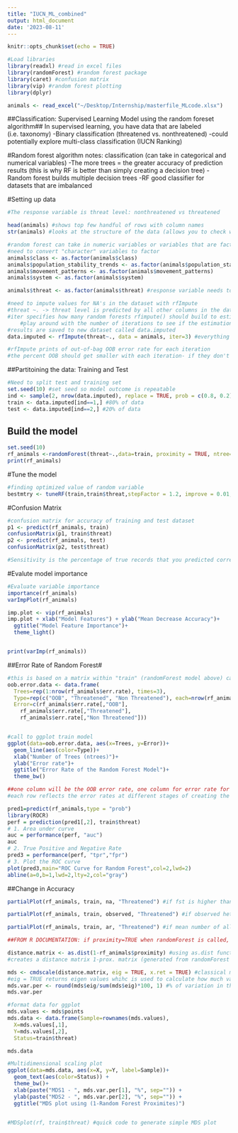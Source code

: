 ```yaml
---
title: "IUCN_ML_combined"
output: html_document
date: '2023-08-11'
---
```


```r
knitr::opts_chunk$set(echo = TRUE)

#Load libraries
library(readxl) #read in excel files
library(randomForest) #random forest package
library(caret) #confusion matrix
library(vip) #random forest plotting
library(dplyr)

animals <- read_excel("~/Desktop/Internship/masterfile_MLcode.xlsx")

```

##Classification: Supervised Learning Model using the random foreset algorithm##
In supervised learning, you have data that are labeled (i.e. taxonomy)
-Binary classification (threatened vs. nonthreatened)
  -could potentially explore multi-class classification (IUCN Ranking)
  
#Random forest algorithm notes: classification (can take in categorical and numerical variables)
-The more trees = the greater accuracy of prediction results (this is why RF is better than simply creating a decision tree)
-Random forest builds multiple decision trees 
-RF good classifier for datasets that are imbalanced 

#Setting up data
```r
#The response variable is threat level: nonthreatened vs threatened

head(animals) #shows top few handful of rows with column names
str(animals) #looks at the structure of the data (allows you to check whether columns are characters, numeric etc)

#random forest can take in numeric variables or variables that are factors
#need to convert "character" variables to factor 
animals$class <- as.factor(animals$class)
animals$population_stability_trends <- as.factor(animals$population_stability_trends)
animals$movement_patterns <- as.factor(animals$movement_patterns)
animals$system <- as.factor(animals$system)

animals$threat <- as.factor(animals$threat) #response variable needs to be a factor

```

```r
#need to impute values for NA's in the dataset with rfImpute
#threat ~. -> threat level is predicted by all other columns in the dataset 
#iter specifies how many random forests rfimpute() should build to estimate the missing values in the data set
    #play around with the number of iterations to see if the estimation improves 
#results are saved to new dataset called data.imputed
data.imputed <- rfImpute(threat~., data = animals, iter=3) #everything needs to be a factor 

#rfImpute prints of out-of-bag OOB error rate for each iteration 
#the percent OOB should get smaller with each iteration- if they don't then you can conclude that the estimates are going to be as good as they can get

```

##Partitoining the data: Training and Test
```r
#Need to split test and training set
set.seed(10) #set seed so model outcome is repeatable
ind <- sample(2, nrow(data.imputed), replace = TRUE, prob = c(0.8, 0.2)) #training/test %80/%20
train <- data.imputed[ind==1,] #80% of data
test <- data.imputed[ind==2,] #20% of data

```

## Build the model
```r
set.seed(10)
rf_animals <-randomForest(threat~.,data=train, proximity = TRUE, ntree=300) 
print(rf_animals)
```

#Tune the model
```r
#finding optimized value of random variable
bestmtry <- tuneRF(train,train$threat,stepFactor = 1.2, improve = 0.01, trace=T, plot= T) #3 is default, confirms
```

#Confusion Matrix 
```r
#confusion matrix for accuracy of training and test dataset 
p1 <- predict(rf_animals, train)
confusionMatrix(p1, train$threat)
p2 <- predict(rf_animals, test)
confusionMatrix(p2, test$threat) 

#Sensitivity is the percentage of true records that you predicted correctly. Specificity is to measure what portion of the actual false records you predicted correctly. Non threatened is the positive class, Threatened is the negative class

```

#Evalute model importance
```r
#Evaluate variable importance
importance(rf_animals)
varImpPlot(rf_animals)

imp.plot <- vip(rf_animals)
imp.plot + xlab("Model Features") + ylab("Mean Decrease Accuracy")+
  ggtitle("Model Feature Importance")+
  theme_light()


print(varImp(rf_animals))
```

##Error Rate of Random Forest#
```r
#this is based on a matrix within "train" (randomForest model above) called err.rate
oob.error.data <- data.frame(
  Trees=rep(1:nrow(rf_animals$err.rate), times=3),
  Type=rep(c("OOB", "Threatened", "Non Threatened"), each=nrow(rf_animals$err.rate)),
  Error=c(rf_animals$err.rate[,"OOB"],
    rf_animals$err.rate[,"Threatened"],
    rf_animals$err.rate[,"Non Threatened"]))


#call to ggplot train model
ggplot(data=oob.error.data, aes(x=Trees, y=Error))+
  geom_line(aes(color=Type))+
  xlab("Number of Trees (ntrees)")+
  ylab("Error rate")+
  ggtitle("Error Rate of the Random Forest Model")+
  theme_bw()

##one column will be the OOB error rate, one column for error rate for each threat level (or how often each threat level is misclassified) 
#each row reflects the error rates at different stages of creating the random forest: first row contains error rates after making the first tree, the last row [200,] contains the error rates after making 200 trees 

```

```r
pred1=predict(rf_animals,type = "prob")
library(ROCR)
perf = prediction(pred1[,2], train$threat)
# 1. Area under curve
auc = performance(perf, "auc")
auc
# 2. True Positive and Negative Rate
pred3 = performance(perf, "tpr","fpr")
# 3. Plot the ROC curve
plot(pred3,main="ROC Curve for Random Forest",col=2,lwd=2)
abline(a=0,b=1,lwd=2,lty=2,col="gray")
```

##Change in Accuracy
```r
partialPlot(rf_animals, train, na, "Threatened") #if fst is higher than 0.2 than there is a higher chance of classifying animals as threatened 

partialPlot(rf_animals, train, observed, "Threatened") #if observed heterozygosity is lower than 0.6 than theres a higher chance of classifying animals as threatened 

partialPlot(rf_animals, train, ar, "Threatened") #if mean number of alleles is lower than ~13 than theres a higher chance of classifying animals as threatened 
```
```r


##FROM R DOCUMENTATION: if proximity=TRUE when randomForest is called, a matrix of proximity measures among the input (based on the frequency that pairs of data points are in the same terminal nodes).

distance.matrix <- as.dist(1-rf_animals$proximity) #using as.dist function
#creates a distance matrix 1-prox. matrix (generated from randomForest model rf)

mds <- cmdscale(distance.matrix, eig = TRUE, x.ret = TRUE) #classical multidimensional scaling
#eig = TRUE returns eigen values whihc is used to calculate how much variation in the distance matrix each axis accounts for
mds.var.per <- round(mds$eig/sum(mds$eig)*100, 1) #% of variation in the distance matrix that X & Y axis' account for
mds.var.per

#format data for ggplot
mds.values <- mds$points
mds.data <- data.frame(Sample=rownames(mds.values),
  X=mds.values[,1],
  Y=mds.values[,2],
  Status=train$threat)

mds.data

#Multidimensional scaling plot
ggplot(data=mds.data, aes(x=X, y=Y, label=Sample))+
  geom_text(aes(color=Status)) +
  theme_bw()+
  xlab(paste("MDS1 - ", mds.var.per[1], "%", sep="")) +
  ylab(paste("MDS2 - ", mds.var.per[2], "%", sep="")) +
  ggtitle("MDS plot using (1-Random Forest Proximites)")
  

#MDSplot(rf, train$threat) #quick code to generate simple MDS plot
```

